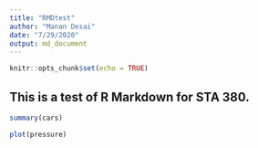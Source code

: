 ```yaml
---
title: "RMDtest"
author: "Manan Desai"
date: "7/29/2020"
output: md_document
---
```


```r
knitr::opts_chunk$set(echo = TRUE)
```

## This is a test of R Markdown for STA 380.

```r
summary(cars)
```


```r
plot(pressure)
```

